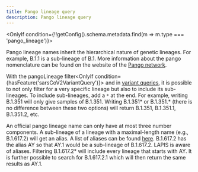 ```yaml
---
title: Pango lineage query
description: Pango lineage query
---
```



<OnlyIf condition={!!getConfig().schema.metadata.find(m => m.type === 'pango_lineage')}>

Pango lineage names inherit the hierarchical nature of genetic lineages. For example, B.1.1 is a sub-lineage of B.1.
More information about the pango nomenclature can be found on the website of the
[Pango network](https://www.pango.network/).

With the pangoLineage filter<OnlyIf condition={hasFeature('sarsCoV2VariantQuery')}> and in [variant queries](../concepts/variant-query/)</OnlyIf>,
it is possible to not only filter for a very specific lineage but also to include its sub-lineages.
To include sub-lineages, add a `*` at the end.
For example, writing B.1.351 will only give samples of B.1.351.
Writing B.1.351* or B.1.351.* (there is no difference between these two options) will return B.1.351, B.1.351.1, B.1.351.2, etc.

An official pango lineage name can only have at most three number components. A sub-lineage of a lineage with a
maximal-length name (e.g., B.1.617.2) will get an alias. A list of aliases can be found
[here](https://github.com/cov-lineages/pango-designation/blob/master/pango_designation/alias_key.json). B.1.617.2 has
the alias AY so that AY.1 would be a sub-lineage of B.1.617.2. LAPIS is aware of aliases. Filtering B.1.617.2\* will
include every lineage that starts with AY. It is further possible to search for B.1.617.2.1 which will then return the
same results as AY.1.

</OnlyIf>
